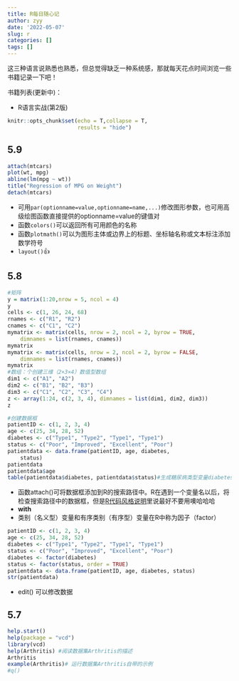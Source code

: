 ```yaml
---
title: R每日随心记
author: zyy
date: '2022-05-07'
slug: r
categories: []
tags: []
---
```


这三种语言说熟悉也熟悉，但总觉得缺乏一种系统感，那就每天花点时间浏览一些书籍记录一下吧！

书籍列表(更新中)：

- R语言实战(第2版)
```r
knitr::opts_chunk$set(echo = T,collapse = T,
                      results = "hide")
```

## 5.9

```r
attach(mtcars)
plot(wt, mpg)
abline(lm(mpg ~ wt))
title("Regression of MPG on Weight")
detach(mtcars)
```
- 可用`par(optionname=value,optionname=name,...)`修改图形参数，也可用高级绘图函数直接提供的optionname=value的键值对
- 函数`colors()`可以返回所有可用颜色的名称
- 函数`plotmath()`可以为图形主体或边界上的标题、坐标轴名称或文本标注添加数学符号
- `layout()`👍

## 5.8

```r
#矩阵
y = matrix(1:20,nrow = 5, ncol = 4)
y
cells <- c(1, 26, 24, 68)
rnames <- c("R1", "R2")
cnames <- c("C1", "C2")
mymatrix <- matrix(cells, nrow = 2, ncol = 2, byrow = TRUE, 
    dimnames = list(rnames, cnames))
mymatrix
mymatrix <- matrix(cells, nrow = 2, ncol = 2, byrow = FALSE, 
    dimnames = list(rnames, cnames))
mymatrix
#数组：个创建三维（2×3×4）数值型数组
dim1 <- c("A1", "A2")
dim2 <- c("B1", "B2", "B3")
dim3 <- c("C1", "C2", "C3", "C4")
z <- array(1:24, c(2, 3, 4), dimnames = list(dim1, dim2, dim3))
z
```

```r
#创建数据框
patientID <- c(1, 2, 3, 4)
age <- c(25, 34, 28, 52)
diabetes <- c("Type1", "Type2", "Type1", "Type1")
status <- c("Poor", "Improved", "Excellent", "Poor")
patientdata <- data.frame(patientID, age, diabetes, 
    status)
patientdata
patientdata$age
table(patientdata$diabetes, patientdata$status)#生成糖尿病类型变量diabetes和病情变量status的列联表
```

- 函数attach()可将数据框添加到R的搜索路径中。R在遇到一个变量名以后，将检查搜索路径中的数据框，但是[R代码风格说明](https://google.github.io/styleguide/Rguide.html)里说最好不要用噢哈哈哈
- **with**
- 类别（名义型）变量和有序类别（有序型）变量在R中称为因子（factor）
```r
patientID <- c(1, 2, 3, 4)
age <- c(25, 34, 28, 52)
diabetes <- c("Type1", "Type2", "Type1", "Type1")
status <- c("Poor", "Improved", "Excellent", "Poor")
diabetes <- factor(diabetes)
status <- factor(status, order = TRUE)
patientdata <- data.frame(patientID, age, diabetes, status)
str(patientdata)
```

- edit() 可以修改数据


## 5.7

```r
help.start()
help(package = "vcd")
library(vcd) 
help(Arthritis) #阅读数据集Arthritis的描述
Arthritis 
example(Arthritis)# 运行数据集Arthritis自带的示例
#q()
```

